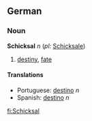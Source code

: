 ==German==

===Noun===
'''Schicksal''' ''n'' (''pl:'' [[Schicksale]])

#[[destiny]], [[fate]]

====Translations====
*Portuguese: [[destino]] ''n''
*Spanish: [[destino]] ''n''

[[fi:Schicksal]]